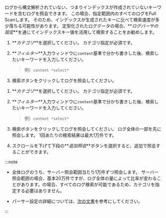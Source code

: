 ログから構文解析されていない、つまりインデックスが作成されていないキーワードを含むログを照会できます。 この場合、指定範囲内のすべてのログをFull Scanします。 そのため、インデックスが生成されたキーに比べて検索速度が多少落ちる可能性があります。 定型化されたログデータの場合、**_ログパーサの設定_**を通じてインデックスキー値を活用して検索することをお勧めします。

<ImgLang img='log-filter-search.png' desc='構文解析されていないキーワードのフィルター適用'/>

<InDoc pages="log-lt,aws-log-lt">

1. **_カテゴリ_**を選択してください。 <InDoc pages="log-search,aws-log-search">カテゴリ指定が必須です。</InDoc>

2. **_フィルター_**入力ウィンドウに`content`基準で分かち書きした後、検索したいキーワードを入力してください。 

   > 例）`content *select*`

3. <LinkImage img="ic-search.svg" className="ico" /><UI>検索</UI>ボタンをクリックしてログを照会してください。

</InDoc>

<InDoc pages="log-search,aws-log-search">

1. **_カテゴリ_**を選択してください。 <InDoc pages="log-search,aws-log-search">カテゴリ指定が必須です。</InDoc>

2. **_フィルター_**入力ウィンドウに`content`基準で分かち書きした後、検索したいキーワードを入力してください。 

   > 例）`content *select*`

3. <LinkImage img="ic-search.svg" className="ico" /><UI>検索</UI>ボタンをクリックしてログを照会してください。 ログ全体の一部を先に照会します。 1回あたりの検索結果は最大1万件です。

4. スクロールを下げて下段の**_追加照会_**ボタンを選択すると、追加で照会することができます。 

<ImgLang img='log-content-search-more.png' desc='追加照会'/>

</InDoc>

:::note 

- <InDoc pages="log-search,aws-log-search">全体ログのうち、サーバー照会範囲当たり1万件ずつ照会します。 サーバー照会範囲の場合、基本20万件ですが、ログ全体の量によって比率が変わることがあります。</InDoc><InDoc pages="log-lt,aws-log-lt"><Cmdname sid="logTail" className="uitext" />の場合、すべてのログ検索が可能であるため、カテゴリを指定する必要はありません。</InDoc>

- パーサー設定の詳細については、[次の文書](log-parser)を参考にしてください。

:::
